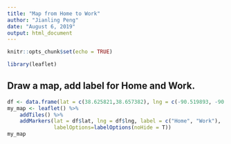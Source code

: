 ---
title: "Map from Home to Work"
author: "Jianling Peng"
date: "August 6, 2019"
output: html_document
---

```{r setup, include=FALSE}
knitr::opts_chunk$set(echo = TRUE)
```



```{r leaflet}
library(leaflet)
```

## Draw a map, add label for Home and Work.

```{r, echo=FALSE}

df <- data.frame(lat = c(38.625821,38.657382), lng = c(-90.519893, -90.554277))
my_map <- leaflet() %>%
    addTiles() %>%
    addMarkers(lat = df$lat, lng = df$lng, label = c("Home", "Work"),
               labelOptions=labelOptions(noHide = T))
my_map
```

